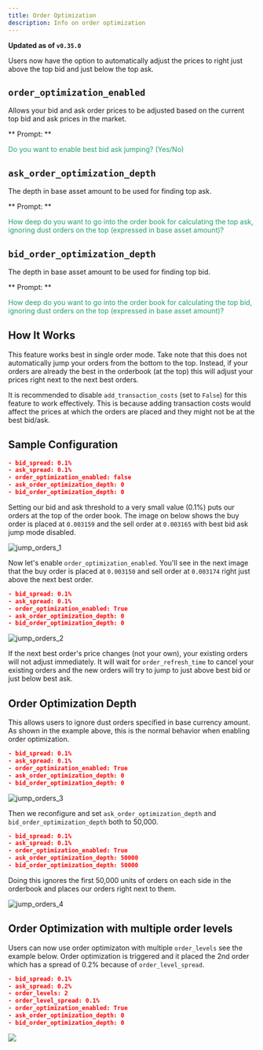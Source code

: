 ```yaml
---
title: Order Optimization
description: Info on order optimization
---
```


**Updated as of `v0.35.0`**

Users now have the option to automatically adjust the prices to right just above the top bid and just below the top ask.

## `order_optimization_enabled`

Allows your bid and ask order prices to be adjusted based on the current top bid and ask prices in the market.

** Prompt: **

<div style={{ padding: "10px 20px", backgroundColor: "#1c1c1c" }}>
  <font color="#20a26a">
    Do you want to enable best bid ask jumping? (Yes/No)
  </font>
</div>

## `ask_order_optimization_depth`

The depth in base asset amount to be used for finding top ask.

** Prompt: **

<div style={{ padding: "10px 20px", backgroundColor: "#1c1c1c" }}>
  <font color="#20a26a">
    How deep do you want to go into the order book for calculating the top ask,
    ignoring dust orders on the top (expressed in base asset amount)?
  </font>
</div>

## `bid_order_optimization_depth`

The depth in base asset amount to be used for finding top bid.

** Prompt: **

<div style={{ padding: "10px 20px", backgroundColor: "#1c1c1c" }}>
  <font color="#20a26a">
    How deep do you want to go into the order book for calculating the top bid,
    ignoring dust orders on the top (expressed in base asset amount)?
  </font>
</div>

## How It Works

This feature works best in single order mode. Take note that this does not automatically jump your orders from the bottom to the top. Instead, if your orders are already the best in the orderbook (at the top) this will adjust your prices right next to the next best orders.

It is recommended to disable `add_transaction_costs` (set to `False`) for this feature to work effectively. This is because adding transaction costs would affect the prices at which the orders are placed and they might not be at the best bid/ask.

## Sample Configuration

```json
- bid_spread: 0.1%
- ask_spread: 0.1%
- order_optimization_enabled: false
- ask_order_optimization_depth: 0
- bid_order_optimization_depth: 0
```

Setting our bid and ask threshold to a very small value (0.1%) puts our orders at the top of the order book. The image on below shows the buy order is placed at `0.003159` and the sell order at `0.003165` with best bid ask jump mode disabled.

![jump_orders_1](/img/jump_orders1.png)

Now let's enable `order_optimization_enabled`. You'll see in the next image that the buy order is placed at `0.003150` and sell order at `0.003174` right just above the next best order.

```json
- bid_spread: 0.1%
- ask_spread: 0.1%
- order_optimization_enabled: True
- ask_order_optimization_depth: 0
- bid_order_optimization_depth: 0
```

![jump_orders_2](/img/jump_orders2.png)

If the next best order's price changes (not your own), your existing orders will not adjust immediately. It will wait for `order_refresh_time` to cancel your existing orders and the new orders will try to jump to just above best bid or just below best ask.

## Order Optimization Depth

This allows users to ignore dust orders specified in base currency amount. As shown in the example above, this is the normal behavior when enabling order optimization.

```json
- bid_spread: 0.1%
- ask_spread: 0.1%
- order_optimization_enabled: True
- ask_order_optimization_depth: 0
- bid_order_optimization_depth: 0
```

![jump_orders_3](/img/jump_orders3.png)

Then we reconfigure and set `ask_order_optimization_depth` and `bid_order_optimization_depth` both to 50,000.

```json
- bid_spread: 0.1%
- ask_spread: 0.1%
- order_optimization_enabled: True
- ask_order_optimization_depth: 50000
- bid_order_optimization_depth: 50000
```

Doing this ignores the first 50,000 units of orders on each side in the orderbook and places our orders right next to them.

![jump_orders_4](/img/jump_orders4.png)

## Order Optimization with multiple order levels

Users can now use order optimizaton with multiple `order_levels` see the example below. Order optimization is triggered and it placed the 2nd order which has a spread of 0.2% because of `order_level_spread`.

```json
- bid_spread: 0.1%
- ask_spread: 0.2%
- order_levels: 2
- order_level_spread: 0.1%
- order_optimization_enabled: True
- ask_order_optimization_depth: 0
- bid_order_optimization_depth: 0
```

![](img/multiple_order_levels.png)
